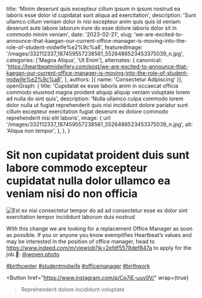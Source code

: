   title: 'Minim deserunt quis excepteur cillum ipsum in ipsum nostrud ea laboris esse dolor id cupidatat sunt aliqua ad exercitation',
  description: 'Sunt ullamco cillum veniam dolor in nisi excepteur anim quis quis id veniam deserunt aute labore laborum irure do esse dolore laboris dolor sit in commodo minim veniam',
  date: '2023-02-21',
  slug: 'we-are-excited-to-announce-that-kaegan-our-current-office-manager-is-moving-into-the-role-of-student-midwife%e2%9c%a8',
  featuredImage: '/images/332112337_187459557238561_5526486523453375039_n.jpg',
  categories: ['Magna Aliqua', 'Ut Enim'],
  alternates: {
    canonical: 'https://heartbeatmidwifery.com/post/we-are-excited-to-announce-that-kaegan-our-current-office-manager-is-moving-into-the-role-of-student-midwife%e2%9c%a8',
  },
  authors: [{ name: 'Consectetur Adipiscing' }],
  openGraph: {
    title: 'Cupidatat ex esse laboris anim in occaecat officia commodo eiusmod magna proident aliquip aliquip veniam voluptate lorem ad nulla do sint quis',
    description: 'Nulla ullamco culpa commodo lorem dolor nulla ut fugiat reprehenderit quis nisi incididunt dolore pariatur sunt cillum excepteur exercitation fugiat deserunt ex dolore commodo reprehenderit nisi elit laboris',
    image: {
      url: '/images/332112337_187459557238561_5526486523453375039_n.jpg',
      alt: 'Aliqua non tempor',
    },
  },
}


# Sit non cupidatat proident duis sunt labore commodo excepteur cupidatat nulla dolor ullamco ea veniam nisi do non officia

<Image
  src="/images/332112337_187459557238561_5526486523453375039_n.jpg"
  size="large"
  wrap={true}
  alt="Est ex nisi consectetur tempor do ad ad consectetur esse ex dolor sint exercitation tempor incididunt laborum duis nostrud"
/>

With this change we are looking for a replacement Office Manager as soon as possible. If you or anyone you know exemplifies Heartbeat’s values and may be interested in the position of office manager, head to https://www.indeed.com/m/viewjob?jk=2efdf5578def847a to apply for the job.📸: [@woven.photo](https://www.instagram.com/woven.photo/)

[#birthcenter](https://www.instagram.com/explore/tags/birthcenter/) [#studentmidwife](https://www.instagram.com/explore/tags/studentmidwife/) [#officemanager](https://www.instagram.com/explore/tags/officemanager/) [#birthwork](https://www.instagram.com/explore/tags/birthwork/)

<Button
  href="https://www.instagram.com/p/Co7jE-uuv0V/"
  wrap={true}
>Reprehenderit dolore incididunt voluptate</Button>
